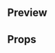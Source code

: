 
<Meta title="Molecules|Radio Item" component={RadioItem} />

## Preview

<Preview>
  <Story name="Card">
    <Card isActive={boolean('Is Active', false)}>
      <RadioItem
        textRight="**** **** **** 0182"
        textLeft="Banamex"
        value=""
        name=""
        cardBrand={"default"}
        isActive={false}
        onChange={action('onChange')}
      />
    </Card>
  </Story>
</Preview>

## Props

<Props of={Card} />
